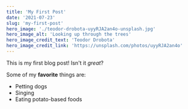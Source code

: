 ---
title: 'My First Post'
date: '2021-07-23'
slug: 'my-first-post'
hero_image: './teodor-drobota-uyyRJA2an4o-unsplash.jpg'
hero_image_alt: 'Looking up through the trees'
hero_image_credit_text: 'Teodor Drobota'
hero_image_credit_link: 'https://unsplash.com/photos/uyyRJA2an4o'
---

This is my first blog post! Isn't it _great_?

Some of my **favorite** things are:

- Petting dogs
- Singing
- Eating potato-based foods
